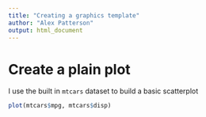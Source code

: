 ```yaml
---
title: "Creating a graphics template"
author: "Alex Patterson"
output: html_document
---
```


# Create a plain plot

I use the built in `mtcars` dataset to build a basic scatterplot

```r
plot(mtcars$mpg, mtcars$disp)
```
